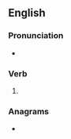 ==English==

===Pronunciation===
* {{IPA|/beɪðz/|lang=en}}

===Verb===
{{head|en|verb form}}

# {{en-third-person singular of|bathe}}

===Anagrams===
* {{anagrams|en|baseth|beaths|behats}}